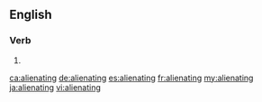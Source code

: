 ==English==

===Verb===
{{head|en}}

# {{present participle of|alienate}}

[[ca:alienating]]
[[de:alienating]]
[[es:alienating]]
[[fr:alienating]]
[[my:alienating]]
[[ja:alienating]]
[[vi:alienating]]